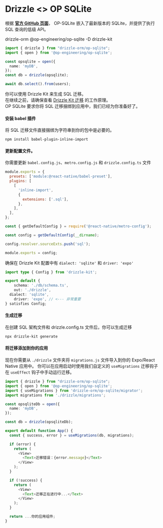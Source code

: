 
# Drizzle \<\> OP SQLite
根据 **[官方 GitHub 页面](https://github.com/OP-Engineering/op-sqlite)**， 
OP-SQLite 嵌入了最新版本的 SQLite，并提供了执行 SQL 查询的低级 API。

<Npm>
drizzle-orm @op-engineering/op-sqlite
-D drizzle-kit 
</Npm>

```ts
import { drizzle } from "drizzle-orm/op-sqlite";
import { open } from '@op-engineering/op-sqlite';

const opsqlite = open({
  name: 'myDB',
});
const db = drizzle(opsqlite);

await db.select().from(users);
```

你可以使用 Drizzle Kit 来生成 SQL 迁移。  
在继续之前，请确保查看 [Drizzle Kit 迁移](/docs/kit-overview) 的工作原理。  
OP SQLite 要求你将 SQL 迁移捆绑到应用中，我们已经为你准备好了。

<Steps>

#### 安装 babel 插件
将 SQL 迁移文件直接捆绑为字符串到你的包中是必要的。
```shell
npm install babel-plugin-inline-import
```

#### 更新配置文件。
你需要更新 `babel.config.js`、`metro.config.js` 和 `drizzle.config.ts` 文件
```js filename='babel.config.js'
module.exports = {
  presets: ['module:@react-native/babel-preset'],
  plugins: [
    [
      'inline-import',
      {
        extensions: ['.sql'],
      },
    ],
  ],
};
```

```js filename="metro.config.js"
const { getDefaultConfig } = require('@react-native/metro-config');

const config = getDefaultConfig(__dirname);

config.resolver.sourceExts.push('sql');

module.exports = config;
```

确保在 Drizzle Kit 配置中有 `dialect: 'sqlite'` 和 `driver: 'expo'`
```ts filename="drizzle.config.ts"
import type { Config } from 'drizzle-kit';

export default {
	schema: './db/schema.ts',
	out: './drizzle',
  dialect: 'sqlite',
	driver: 'expo', // <--- 非常重要
} satisfies Config;
```

#### 生成迁移
在创建 SQL 架构文件和 drizzle.config.ts 文件后，你可以生成迁移
```bash
npx drizzle-kit generate
```

#### 将迁移添加到你的应用
现在你需要从 `./drizzle` 文件夹将 `migrations.js` 文件导入到你的 Expo/React Native 应用中。 
你可以在应用启动时使用我们自定义的 `useMigrations` 迁移钩子在 `useEffect` 钩子中手动运行迁移。

```ts filename="App.tsx"
import { drizzle } from "drizzle-orm/op-sqlite";
import { open } from '@op-engineering/op-sqlite';
import { useMigrations } from 'drizzle-orm/op-sqlite/migrator';
import migrations from './drizzle/migrations';

const opsqliteDb = open({
  name: 'myDB',
});

const db = drizzle(opsqliteDb);

export default function App() {
  const { success, error } = useMigrations(db, migrations);

  if (error) {
    return (
      <View>
        <Text>迁移错误：{error.message}</Text>
      </View>
    );
  }

  if (!success) {
    return (
      <View>
        <Text>迁移正在进行中...</Text>
      </View>
    );
  }

  return ...你的应用组件;
}
```

</Steps>

